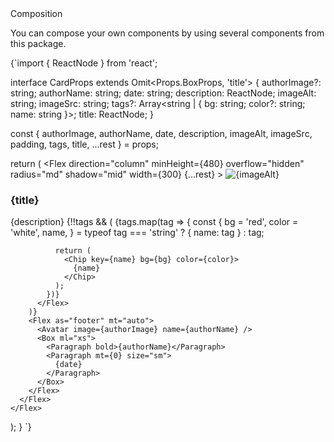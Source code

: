 


<Meta title="Composition" />

<Unstyled>
  <Jumbo>Composition</Jumbo>

  <Paragraph>You can compose your own components by using several components from this package.</Paragraph>

  <Flex gap={20} mt="xl">
    <Card
      authorImage={users[0].avatar}
      authorName={users[0].name}
      date="Published yesterday"
      description="Labore id ullamco duis et cillum. Cillum veniam magna veniam non labore occaecat tempor
          minim aute consectetur voluptate elit enim ut."
      imageAlt="Mobile"
      imageSrc="https://images.unsplash.com/photo-1483478550801-ceba5fe50e8e?q=80&w=300&auto=format&fit=crop&ixlib=rb-4.0.3&ixid=M3wxMjA3fDB8MHxwaG90by1wYWdlfHx8fGVufDB8fHx8fA%3D%3D"
      tags={['#technology', { name: '#news', bg: 'blue' }]}
      title="What's new in tech"
    />
    <Card
      authorImage={users[1].avatar}
      authorName={users[1].name}
      date="Published 2 days ago"
      description="Velit ad culpa officia do culpa esse laborum culpa. Nisi do nisi dolore laborum voluptate tempor nisi."
      imageAlt="Code"
      imageSrc="https://images.unsplash.com/photo-1516383274235-5f42d6c6426d?q=80&w=1024&auto=format&fit=crop&ixlib=rb-4.0.3&ixid=M3wxMjA3fDB8MHxwaG90by1wYWdlfHx8fGVufDB8fHx8fA%3D%3D"
      tags={[{ name: '#web', bg: 'pink' }, { name: '#devtools', bg: 'green' }]}
      title="6 Essential Websites For Developers"
    />
    <Card
      authorImage={users[2].avatar}
      authorName={users[2].name}
      date="Published 7 days ago"
      description="Lorem eiusmod dolor deserunt aliquip eiusmod incididunt excepteur et duis excepteur exercitation cupidatat quis."
      imageAlt="Mobile"
      imageSrc="https://images.unsplash.com/photo-1517180102446-f3ece451e9d8?q=80&w=300&auto=format&fit=crop&ixlib=rb-4.0.3&ixid=M3wxMjA3fDB8MHxwaG90by1wYWdlfHx8fGVufDB8fHx8fA%3D%3D"
      tags={[{ name: '#developers', bg: 'purple' }, { name: '#javascript', bg: 'orange' }]}
      title="15 things you can do with JavaScript"
    />
  </Flex>
  <CodeBlock>{`import { ReactNode } from 'react';


interface CardProps extends Omit<Props.BoxProps, 'title'> {
  authorImage?: string;
  authorName: string;
  date: string;
  description: ReactNode;
  imageAlt: string;
  imageSrc: string;
  tags?: Array<string | { bg: string; color?: string; name: string }>;
  title: ReactNode;
}

  const {
    authorImage,
    authorName,
    date,
    description,
    imageAlt,
    imageSrc,
    padding,
    tags,
    title,
    ...rest
  } = props;

  return (
    <Flex
      direction="column"
      minHeight={480}
      overflow="hidden"
      radius="md"
      shadow="mid"
      width={300}
      {...rest}
    >
      <Flex as="header">
        <Image alt={imageAlt} src={imageSrc} />
      </Flex>
      <Flex direction="column" flex padding="md">
        <H3>{title}</H3>
        <Paragraph>{description}</Paragraph>
        {!!tags && (
          <Flex gap="8" mt="sm">
            {tags.map(tag => {
              const {
                bg = 'red',
                color = 'white',
                name,
              } = typeof tag === 'string' ? { name: tag } : tag;

              return (
                <Chip key={name} bg={bg} color={color}>
                  {name}
                </Chip>
              );
            })}
          </Flex>
        )}
        <Flex as="footer" mt="auto">
          <Avatar image={authorImage} name={authorName} />
          <Box ml="xs">
            <Paragraph bold>{authorName}</Paragraph>
            <Paragraph mt={0} size="sm">
              {date}
            </Paragraph>
          </Box>
        </Flex>
      </Flex>
    </Flex>
  );
}
`}</CodeBlock>
  <Navigation previous="Theme Customization" />
</Unstyled>
